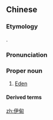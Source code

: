 ==Chinese==
{{zh-forms|gloss=-}}
{{wikipedia|lang=zh}}

===Etymology===
{{bor|zh|en|Eden}}.

===Pronunciation===
{{zh-pron
|m=Yīdiàn
|c=ji1 din6-1
|h=pfs=Yî-thien
|cat=pn
}}

===Proper noun===
{{zh-proper noun}}

# {{lb|zh|biblical}} [[Eden]]

====Derived terms====
{{zh-der|伊甸園}}

[[zh:伊甸]]